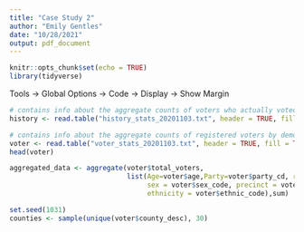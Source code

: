 ```yaml
---
title: "Case Study 2"
author: "Emily Gentles"
date: "10/28/2021"
output: pdf_document
---
```


```r
knitr::opts_chunk$set(echo = TRUE)
library(tidyverse)
```


Tools -> Global Options -> Code -> Display -> Show Margin

```r
# contains info about the aggregate counts of voters who actually voted by demographic variables
history <- read.table("history_stats_20201103.txt", header = TRUE, fill = TRUE, sep = '\t')

# contains info about the aggregate counts of registered voters by demographic variables
voter <- read.table("voter_stats_20201103.txt", header = TRUE, fill = TRUE, sep = '\t')
head(voter)
```

```r
aggregated_data <- aggregate(voter$total_voters,
                             list(Age=voter$age,Party=voter$party_cd, race = voter$race_code, 
                                  sex = voter$sex_code, precinct = voter$precinct_abbrv,
                                  ethnicity = voter$ethnic_code),sum)
```

```r
set.seed(1031)
counties <- sample(unique(voter$county_desc), 30)
```

